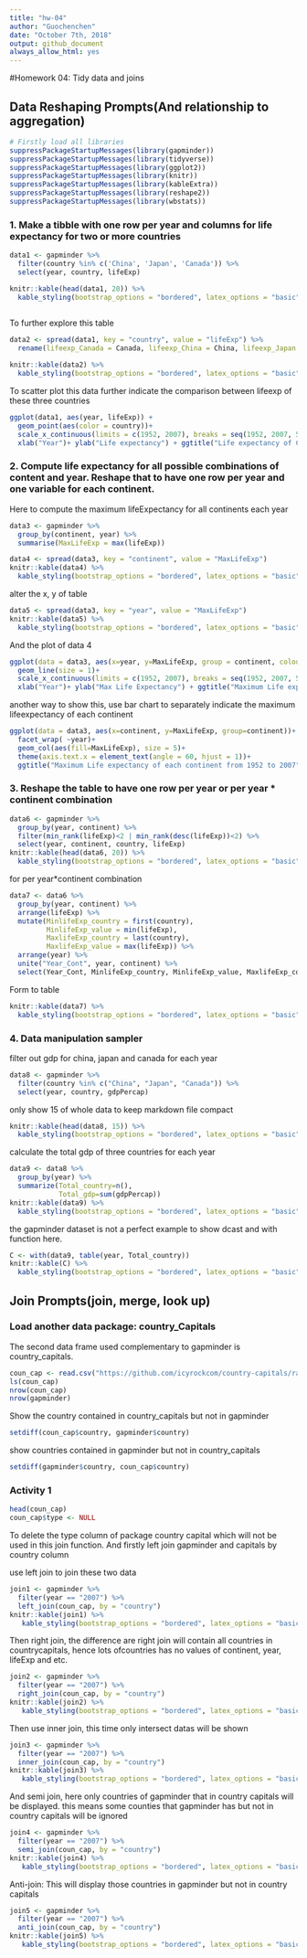 ```yaml
---
title: "hw-04"
author: "Guochenchen"
date: "October 7th, 2018"
output: github_document
always_allow_html: yes
---
```



#Homework 04: Tidy data and joins

## Data Reshaping Prompts(And relationship to aggregation)

```r
# Firstly load all libraries
suppressPackageStartupMessages(library(gapminder))
suppressPackageStartupMessages(library(tidyverse))
suppressPackageStartupMessages(library(ggplot2))
suppressPackageStartupMessages(library(knitr))
suppressPackageStartupMessages(library(kableExtra))
suppressPackageStartupMessages(library(reshape2))
suppressPackageStartupMessages(library(wbstats))

```
### 1. Make a tibble with one row per year and columns for life expectancy for two or more countries
```r
data1 <- gapminder %>% 
  filter(country %in% c('China', 'Japan', 'Canada')) %>% 
  select(year, country, lifeExp)

knitr::kable(head(data1, 20)) %>% 
  kable_styling(bootstrap_options = "bordered", latex_options = "basic", full_width = F)
  
```
To further explore this table
```r

data2 <- spread(data1, key = "country", value = "lifeExp") %>% 
  rename(lifeexp_Canada = Canada, lifeexp_China = China, lifeexp_Japan = Japan)

knitr::kable(data2) %>% 
  kable_styling(bootstrap_options = "bordered", latex_options = "basic", full_width = F)


```

To scatter plot this data further indicate the comparison between lifeexp of these three countries
```r

ggplot(data1, aes(year, lifeExp)) +
  geom_point(aes(color = country))+
  scale_x_continuous(limits = c(1952, 2007), breaks = seq(1952, 2007, 5))+
  xlab("Year")+ ylab("Life expectancy") + ggtitle("Life expectancy of Canada, China and Japan")
```

### 2. Compute life expectancy for all possible combinations of content and year. Reshape that to have one row per year and one variable for each continent.
 Here to compute the maximum lifeExpectancy for all continents each year
```r
 
data3 <- gapminder %>% 
  group_by(continent, year) %>% 
  summarise(MaxLifeExp = max(lifeExp))

data4 <- spread(data3, key = "continent", value = "MaxLifeExp")
knitr::kable(data4) %>% 
  kable_styling(bootstrap_options = "bordered", latex_options = "basic", full_width = F)


```

 alter the x, y of table 
```r

data5 <- spread(data3, key = "year", value = "MaxLifeExp")
knitr::kable(data5) %>% 
  kable_styling(bootstrap_options = "bordered", latex_options = "basic", full_width = F)
```
And the plot of data 4

```r
ggplot(data = data3, aes(x=year, y=MaxLifeExp, group = continent, colour = continent))+
  geom_line(size = 1)+
  scale_x_continuous(limits = c(1952, 2007), breaks = seq(1952, 2007, 5))+
  xlab("Year")+ ylab("Max Life Expectancy") + ggtitle("Maximum Life expectancy tendency of each continent from 1952 to 2007")

```
another way to show this, use bar chart to separately indicate the maximum lifeexpectancy of each continent
```r

ggplot(data = data3, aes(x=continent, y=MaxLifeExp, group=continent))+
  facet_wrap( ~year)+
  geom_col(aes(fill=MaxLifeExp), size = 5)+
  theme(axis.text.x = element_text(angle = 60, hjust = 1))+
  ggtitle("Maximum Life expectancy of each continent from 1952 to 2007")
```



### 3. Reshape the table to have one row per year or per year * continent combination
```r
data6 <- gapminder %>% 
  group_by(year, continent) %>% 
  filter(min_rank(lifeExp)<2 | min_rank(desc(lifeExp))<2) %>% 
  select(year, continent, country, lifeExp)
knitr::kable(head(data6, 20)) %>% 
  kable_styling(bootstrap_options = "bordered", latex_options = "basic", full_width = F)


```
for per year*continent combination
```r

data7 <- data6 %>% 
  group_by(year, continent) %>% 
  arrange(lifeExp) %>% 
  mutate(MinlifeExp_country = first(country), 
         MinlifeExp_value = min(lifeExp),
         MaxlifeExp_country = last(country),
         MaxlifeExp_value = max(lifeExp)) %>% 
  arrange(year) %>% 
  unite("Year_Cont", year, continent) %>% 
  select(Year_Cont, MinlifeExp_country, MinlifeExp_value, MaxlifeExp_country, MaxlifeExp_value)

```
Form to table
```r

knitr::kable(data7) %>% 
  kable_styling(bootstrap_options = "bordered", latex_options = "basic", full_width = F)
```


### 4. Data manipulation sampler

filter out gdp for china, japan and canada for each year
```r
data8 <- gapminder %>% 
  filter(country %in% c("China", "Japan", "Canada")) %>% 
  select(year, country, gdpPercap)

```
only show 15 of whole data to keep markdown file compact

```r
knitr::kable(head(data8, 15)) %>% 
  kable_styling(bootstrap_options = "bordered", latex_options = "basic", full_width = F)
```
 calculate the total gdp of three countries for each year
 
```r
data9 <- data8 %>% 
  group_by(year) %>% 
  summarize(Total_country=n(),
            Total_gdp=sum(gdpPercap))
knitr::kable(data9) %>% 
  kable_styling(bootstrap_options = "bordered", latex_options = "basic", full_width = F)
```

the gapminder dataset is not a perfect example to show dcast and with function here.

```r
C <- with(data9, table(year, Total_country))
knitr::kable(C) %>% 
  kable_styling(bootstrap_options = "bordered", latex_options = "basic", full_width = F)
```







## Join Prompts(join, merge, look up)
### Load another data package: country_Capitals

The second data frame used complementary to gapminder is country_capitals.
```r
coun_cap <- read.csv("https://github.com/icyrockcom/country-capitals/raw/master/data/country-list.csv")
ls(coun_cap)
nrow(coun_cap)
nrow(gapminder)

```
Show the country contained in country_capitals but not in gapminder
```r
setdiff(coun_cap$country, gapminder$country)
```
 show countries contained in gapminder but not in country_capitals
```r
setdiff(gapminder$country, coun_cap$country)
```





### Activity 1

```r
head(coun_cap)
coun_cap$type <- NULL
```
  To delete the type column of package country capital which will not be used in this join function.
  And firstly left join gapminder and capitals by country column
 
  use left join to join these two data
```r
join1 <- gapminder %>% 
  filter(year == "2007") %>% 
  left_join(coun_cap, by = "country")
knitr::kable(join1) %>% 
   kable_styling(bootstrap_options = "bordered", latex_options = "basic", full_width = F)

```

Then right join, the difference are right join will contain all countries in countrycapitals, hence lots ofcountries has no values of continent, year, lifeExp and etc.
```r

join2 <- gapminder %>% 
  filter(year == "2007") %>% 
  right_join(coun_cap, by = "country")
knitr::kable(join2) %>% 
   kable_styling(bootstrap_options = "bordered", latex_options = "basic", full_width = F)

```

 Then use inner join, this time only intersect datas will be shown
```r

join3 <- gapminder %>% 
  filter(year == "2007") %>% 
  inner_join(coun_cap, by = "country")
knitr::kable(join3) %>% 
   kable_styling(bootstrap_options = "bordered", latex_options = "basic", full_width = F)

```
And semi join, here only countries of gapminder that in country capitals will be displayed. this means some counties that gapminder has but not in country capitals will be ignored

```r
join4 <- gapminder %>% 
  filter(year == "2007") %>% 
  semi_join(coun_cap, by = "country")
knitr::kable(join4) %>% 
   kable_styling(bootstrap_options = "bordered", latex_options = "basic", full_width = F)

```

Anti-join: This will display those countries in gapminder but not in country capitals
```r

join5 <- gapminder %>% 
  filter(year == "2007") %>% 
  anti_join(coun_cap, by = "country")
knitr::kable(join5) %>% 
   kable_styling(bootstrap_options = "bordered", latex_options = "basic", full_width = F)
```












